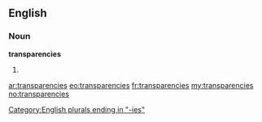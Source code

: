 ==English==

===Noun===
'''transparencies'''

# {{plural of|[[transparency]]}}

[[Category:English plurals ending in "-ies"]]

[[ar:transparencies]]
[[eo:transparencies]]
[[fr:transparencies]]
[[my:transparencies]]
[[no:transparencies]]